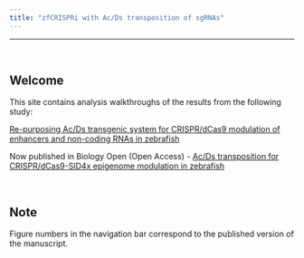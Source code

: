 ```yaml
---
title: "zfCRISPRi with Ac/Ds transposition of sgRNAs"
---
```


---

<br>

## Welcome

This site contains analysis walkthroughs of the results from the following study:

[Re-purposing Ac/Ds transgenic system for CRISPR/dCas9 modulation of enhancers and non-coding RNAs in zebrafish](https://www.biorxiv.org/content/10.1101/450684v2)

Now published in Biology Open (Open Access) - [Ac/Ds transposition for CRISPR/dCas9-SID4x epigenome modulation in zebrafish](https://doi.org/10.1242/bio.059995)

<br>

## Note

Figure numbers in the navigation bar correspond to the published version of the manuscript.




